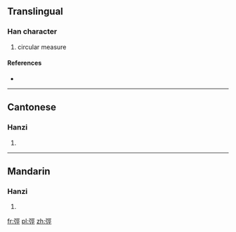 {{also|弪}}
==Translingual==

===Han character===
{{Han char|rn=57|rad=弓|as=07|sn=10|four=1121<sub>1</sub>|canj=弓一女一 (NMVM)}}

# circular measure

====References====
* {{Han ref|kx=0359.061|hdz=20996.090|uh=5F33|ud=24371|bh=D179|bd=53625}}

----

==Cantonese==

===Hanzi===
{{yue-hanzi|jyut=[[ging3]]|y=ging3}}

# {{defn|lang=yue|sort=弓07}}

----

==Mandarin==

===Hanzi===
{{cmn-hanzi|sim=弪|pin=[[jìng]] ([[jing4]])|wg=ching<sup>4</sup>}}

# {{defn|lang=cmn|sort=弓07}}

[[fr:弳]]
[[pl:弳]]
[[zh:弳]]